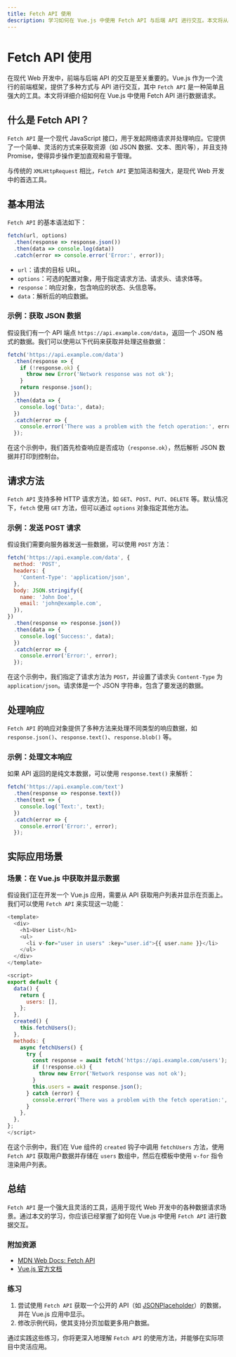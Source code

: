 ```yaml
---
title: Fetch API 使用
description: 学习如何在 Vue.js 中使用 Fetch API 与后端 API 进行交互。本文将从基础概念入手，逐步讲解 Fetch API 的使用方法，并提供实际案例和代码示例。
---
```


# Fetch API 使用

在现代 Web 开发中，前端与后端 API 的交互是至关重要的。Vue.js 作为一个流行的前端框架，提供了多种方式与 API 进行交互，其中 `Fetch API` 是一种简单且强大的工具。本文将详细介绍如何在 Vue.js 中使用 Fetch API 进行数据请求。

## 什么是 Fetch API？

`Fetch API` 是一个现代 JavaScript 接口，用于发起网络请求并处理响应。它提供了一个简单、灵活的方式来获取资源（如 JSON 数据、文本、图片等），并且支持 Promise，使得异步操作更加直观和易于管理。

与传统的 `XMLHttpRequest` 相比，`Fetch API` 更加简洁和强大，是现代 Web 开发中的首选工具。

## 基本用法

`Fetch API` 的基本语法如下：

```javascript
fetch(url, options)
  .then(response => response.json())
  .then(data => console.log(data))
  .catch(error => console.error('Error:', error));
```

- `url`：请求的目标 URL。
- `options`：可选的配置对象，用于指定请求方法、请求头、请求体等。
- `response`：响应对象，包含响应的状态、头信息等。
- `data`：解析后的响应数据。

### 示例：获取 JSON 数据

假设我们有一个 API 端点 `https://api.example.com/data`，返回一个 JSON 格式的数据。我们可以使用以下代码来获取并处理这些数据：

```javascript
fetch('https://api.example.com/data')
  .then(response => {
    if (!response.ok) {
      throw new Error('Network response was not ok');
    }
    return response.json();
  })
  .then(data => {
    console.log('Data:', data);
  })
  .catch(error => {
    console.error('There was a problem with the fetch operation:', error);
  });
```

在这个示例中，我们首先检查响应是否成功（`response.ok`），然后解析 JSON 数据并打印到控制台。

## 请求方法

`Fetch API` 支持多种 HTTP 请求方法，如 `GET`、`POST`、`PUT`、`DELETE` 等。默认情况下，`fetch` 使用 `GET` 方法，但可以通过 `options` 对象指定其他方法。

### 示例：发送 POST 请求

假设我们需要向服务器发送一些数据，可以使用 `POST` 方法：

```javascript
fetch('https://api.example.com/data', {
  method: 'POST',
  headers: {
    'Content-Type': 'application/json',
  },
  body: JSON.stringify({
    name: 'John Doe',
    email: 'john@example.com',
  }),
})
  .then(response => response.json())
  .then(data => {
    console.log('Success:', data);
  })
  .catch(error => {
    console.error('Error:', error);
  });
```

在这个示例中，我们指定了请求方法为 `POST`，并设置了请求头 `Content-Type` 为 `application/json`。请求体是一个 JSON 字符串，包含了要发送的数据。

## 处理响应

`Fetch API` 的响应对象提供了多种方法来处理不同类型的响应数据，如 `response.json()`、`response.text()`、`response.blob()` 等。

### 示例：处理文本响应

如果 API 返回的是纯文本数据，可以使用 `response.text()` 来解析：

```javascript
fetch('https://api.example.com/text')
  .then(response => response.text())
  .then(text => {
    console.log('Text:', text);
  })
  .catch(error => {
    console.error('Error:', error);
  });
```

## 实际应用场景

### 场景：在 Vue.js 中获取并显示数据

假设我们正在开发一个 Vue.js 应用，需要从 API 获取用户列表并显示在页面上。我们可以使用 `Fetch API` 来实现这一功能：

```javascript
<template>
  <div>
    <h1>User List</h1>
    <ul>
      <li v-for="user in users" :key="user.id">{{ user.name }}</li>
    </ul>
  </div>
</template>

<script>
export default {
  data() {
    return {
      users: [],
    };
  },
  created() {
    this.fetchUsers();
  },
  methods: {
    async fetchUsers() {
      try {
        const response = await fetch('https://api.example.com/users');
        if (!response.ok) {
          throw new Error('Network response was not ok');
        }
        this.users = await response.json();
      } catch (error) {
        console.error('There was a problem with the fetch operation:', error);
      }
    },
  },
};
</script>
```

在这个示例中，我们在 Vue 组件的 `created` 钩子中调用 `fetchUsers` 方法，使用 `Fetch API` 获取用户数据并存储在 `users` 数组中，然后在模板中使用 `v-for` 指令渲染用户列表。

## 总结

`Fetch API` 是一个强大且灵活的工具，适用于现代 Web 开发中的各种数据请求场景。通过本文的学习，你应该已经掌握了如何在 Vue.js 中使用 `Fetch API` 进行数据交互。

### 附加资源

- [MDN Web Docs: Fetch API](https://developer.mozilla.org/en-US/docs/Web/API/Fetch_API)
- [Vue.js 官方文档](https://vuejs.org/)

### 练习

1. 尝试使用 `Fetch API` 获取一个公开的 API（如 [JSONPlaceholder](https://jsonplaceholder.typicode.com/)）的数据，并在 Vue.js 应用中显示。
2. 修改示例代码，使其支持分页加载更多用户数据。

通过实践这些练习，你将更深入地理解 `Fetch API` 的使用方法，并能够在实际项目中灵活应用。